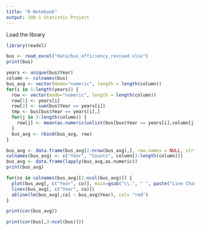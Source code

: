```yaml
---
title: "R Notebook"
output: 108-1 Statistic Project
---
```


Load the library

```r
library(readxl)
```


```r
bus <- read_excel("data/bus_efficiency_revised.xlsx")
print(bus)
```

```r
years <- unique(bus$Year)
column <- colnames(bus)
bus_avg <- vector(mode="numeric", length = length(column))
for(i in 1:length(years)) {
  row <- vector(mode="numeric", length = length(column))
  row[1] <- years[i]
  row[2] <- sum(bus$Year == years[i])
  tmp <- bus[bus$Year == years[i],]
  for(j in 3:length(column)) {
    row[j] <- mean(as.numeric(unlist(bus[bus$Year == years[i],column[j]])))
  }
  bus_avg <- rbind(bus_avg, row)
}

bus_avg <- data.frame(bus_avg[2:nrow(bus_avg),], row.names = NULL, stringsAsFactors=FALSE)
colnames(bus_avg) <- c("Year", "Counts", column[3:length(column)])
bus_avg <- data.frame(lapply(bus_avg,as.numeric))
print(bus_avg)
```

```r
for(co in colnames(bus_avg)[2:ncol(bus_avg)]) {
  plot(bus_avg[, c("Year", co)], main=gsub("\\.", " ", paste("Line Chart of ", co), ".", " "))
  lines(bus_avg[, c("Year", co)])
  abline(lm(bus_avg[,co] ~ bus_avg$Year), col= "red")
}
```

```r
print(cor(bus_avg))
```

```r
print(cor(bus[,3:ncol(bus)]))
```



